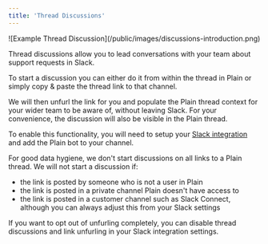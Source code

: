 ```yaml
---
title: 'Thread Discussions'
---
```


<Frame>![Example Thread Discussion](/public/images/discussions-introduction.png)</Frame>

Thread discussions allow you to lead conversations with your team about support requests in Slack.

To start a discussion you can either do it from within the thread in Plain or simply copy & paste the thread link to that channel.

We will then unfurl the link for you and populate the Plain thread context for your wider team to be aware of, without leaving Slack.
For your convenience, the discussion will also be visible in the Plain thread.

To enable this functionality, you will need to setup your [Slack integration](/slack) and add the Plain bot to your channel.

For good data hygiene, we don't start discussions on all links to a Plain thread.
We will not start a discussion if:

- the link is posted by someone who is not a user in Plain
- the link is posted in a private channel Plain doesn't have access to
- the link is posted in a customer channel such as Slack Connect, although you can always adjust this from your Slack settings

If you want to opt out of unfurling completely, you can disable thread discussions and link unfurling in your Slack integration settings.
